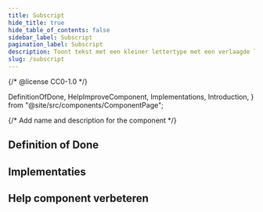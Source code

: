 ```yaml
---
title: Subscript
hide_title: true
hide_table_of_contents: false
sidebar_label: Subscript
pagination_label: Subscript
description: Toont tekst met een kleiner lettertype met een verlaagde letterlijn.
slug: /subscript
---
```


{/* @license CC0-1.0 */}

  DefinitionOfDone,
  HelpImproveComponent,
  Implementations,
  Introduction,
} from "@site/src/components/ComponentPage";

{/* Add name and description for the component */}


<Introduction component={component} headingLevel={1} description={description} />

## Definition of Done

<DefinitionOfDone component={component} headingLevel={3} />

## Implementaties

<Implementations component={component} headingLevel={3} />

## Help component verbeteren

<HelpImproveComponent component={component} headingLevel={3} />
